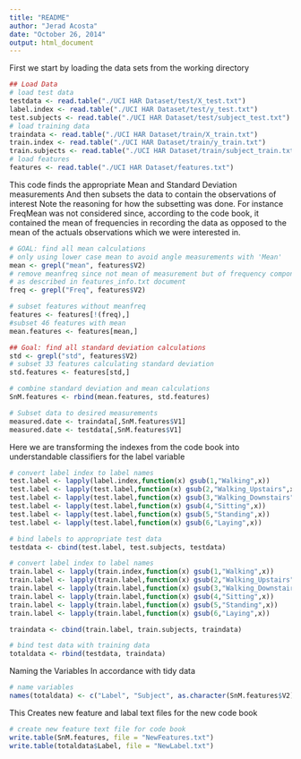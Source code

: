 ```yaml
---
title: "README"
author: "Jerad Acosta"
date: "October 26, 2014"
output: html_document
---
```


First we start by loading the data sets from the working directory
```r
## Load Data
# load test data
testdata <- read.table("./UCI HAR Dataset/test/X_test.txt")
label.index <- read.table("./UCI HAR Dataset/test/y_test.txt")
test.subjects <- read.table("./UCI HAR Dataset/test/subject_test.txt")
# load training data
traindata <- read.table("./UCI HAR Dataset/train/X_train.txt")
train.index <- read.table("./UCI HAR Dataset/train/y_train.txt")
train.subjects <- read.table("./UCI HAR Dataset/train/subject_train.txt")
# load features
features <- read.table("./UCI HAR Dataset/features.txt")
```

This code finds the appropriate Mean and Standard Deviation measurements
And then subsets the data to contain the observations of interest
Note the reasoning for how the subsetting was done.
For instance FreqMean was not considered since, according to the code book,
it contained the mean of frequencies in recording the data
as opposed to the mean of the actuals observations which we were interested in.
```r
# GOAL: find all mean calculations
# only using lower case mean to avoid angle measurements with 'Mean'
mean <- grepl("mean", features$V2)
# remove meanfreq since not mean of measurement but of frequency components
# as described in features_info.txt document
freq <- grepl("Freq", features$V2)

# subset features without meanfreq
features <- features[!(freq),]
#subset 46 features with mean
mean.features <- features[mean,]

## Goal: find all standard deviation calculations
std <- grepl("std", features$V2)
# subset 33 features calculating standard deviation
std.features <- features[std,]

# combine standard deviation and mean calculations
SnM.features <- rbind(mean.features, std.features)

# Subset data to desired measurements
measured.date <- traindata[,SnM.features$V1]
measured.date <- testdata[,SnM.features$V1]
```

Here we are transforming the indexes from the code book into
understandable classifiers for the label variable
```r
# convert label index to label names
test.label <- lapply(label.index,function(x) gsub(1,"Walking",x))
test.label <- lapply(test.label,function(x) gsub(2,"Walking_Upstairs",x))
test.label <- lapply(test.label,function(x) gsub(3,"Walking_Downstairs",x))
test.label <- lapply(test.label,function(x) gsub(4,"Sitting",x))
test.label <- lapply(test.label,function(x) gsub(5,"Standing",x))
test.label <- lapply(test.label,function(x) gsub(6,"Laying",x))

# bind labels to appropriate test data
testdata <- cbind(test.label, test.subjects, testdata)

# convert label index to label names
train.label <- lapply(train.index,function(x) gsub(1,"Walking",x))
train.label <- lapply(train.label,function(x) gsub(2,"Walking_Upstairs",x))
train.label <- lapply(train.label,function(x) gsub(3,"Walking_Downstairs",x))
train.label <- lapply(train.label,function(x) gsub(4,"Sitting",x))
train.label <- lapply(train.label,function(x) gsub(5,"Standing",x))
train.label <- lapply(train.label,function(x) gsub(6,"Laying",x))

traindata <- cbind(train.label, train.subjects, traindata)

# bind test data with training data
totaldata <- rbind(testdata, traindata)
```

Naming the Variables In accordance with tidy data
```r
# name variables
names(totaldata) <- c("Label", "Subject", as.character(SnM.features$V2))
```

This Creates new feature and labal text files for the new code book
```r
# create new feature text file for code book
write.table(SnM.features, file = "NewFeatures.txt")
write.table(totaldata$Label, file = "NewLabel.txt")
```

